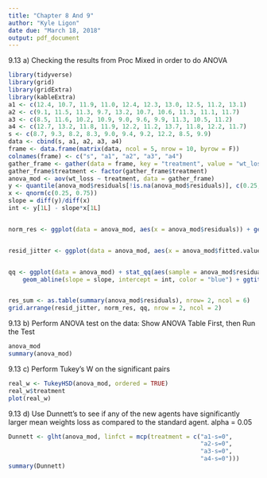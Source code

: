 ```yaml
---
title: "Chapter 8 And 9"
author: "Kyle Ligon"
date due: "March 18, 2018"
output: pdf_document
---
```

9.13 a) Checking the results from Proc Mixed in order to do ANOVA


```r
library(tidyverse)
library(grid)
library(gridExtra)
library(kableExtra)
a1 <- c(12.4, 10.7, 11.9, 11.0, 12.4, 12.3, 13.0, 12.5, 11.2, 13.1)
a2 <- c(9.1, 11.5, 11.3, 9.7, 13.2, 10.7, 10.6, 11.3, 11.1, 11.7)
a3 <- c(8.5, 11.6, 10.2, 10.9, 9.0, 9.6, 9.9, 11.3, 10.5, 11.2)
a4 <- c(12.7, 13.2, 11.8, 11.9, 12.2, 11.2, 13.7, 11.8, 12.2, 11.7)
s <- c(8.7, 9.3, 8.2, 8.3, 9.0, 9.4, 9.2, 12.2, 8.5, 9.9)
data <- cbind(s, a1, a2, a3, a4)
frame <- data.frame(matrix(data, ncol = 5, nrow = 10, byrow = F))
colnames(frame) <- c("s", "a1", "a2", "a3", "a4")
gather_frame <- gather(data = frame, key = "treatment", value = "wt_loss")
gather_frame$treatment <- factor(gather_frame$treatment)
anova_mod <- aov(wt_loss ~ treatment, data = gather_frame)
y <- quantile(anova_mod$residuals[!is.na(anova_mod$residuals)], c(0.25, 0.75))
x <- qnorm(c(0.25, 0.75))
slope = diff(y)/diff(x)
int <- y[1L] - slope*x[1L]


norm_res <- ggplot(data = anova_mod, aes(x = anova_mod$residuals)) + geom_histogram(bins = 6) + xlab("Residuals") + ggtitle("Residuals")


resid_jitter <- ggplot(data = anova_mod, aes(x = anova_mod$fitted.values, y = anova_mod$residuals)) + geom_jitter() +  xlab("Group Mean") + ylab("Residuals") + ggtitle("Residuals vs. Predicted Mean")


qq <- ggplot(data = anova_mod) + stat_qq(aes(sample = anova_mod$residuals), alpha = 0.5) + 
    geom_abline(slope = slope, intercept = int, color = "blue") + ggtitle("Q-Q Plot")


res_sum <- as.table(summary(anova_mod$residuals), nrow= 2, ncol = 6)
grid.arrange(resid_jitter, norm_res, qq, nrow = 2, ncol = 2)
```

9.13 b) Perform ANOVA test on the data: Show ANOVA Table First, then Run the Test
```r
anova_mod
summary(anova_mod)
```
9.13 c) Perform Tukey's W on the significant pairs
```r
real_w <- TukeyHSD(anova_mod, ordered = TRUE)
real_w$treatment
plot(real_w)
```

9.13 d) Use Dunnett's to see if any of the new agents have significantly larger mean weights loss as compared to the standard agent.  alpha = 0.05
```r
Dunnett <- glht(anova_mod, linfct = mcp(treatment = c("a1-s=0", 
                                                      "a2-s=0",
                                                      "a3-s=0",
                                                      "a4-s=0")))
summary(Dunnett)
```